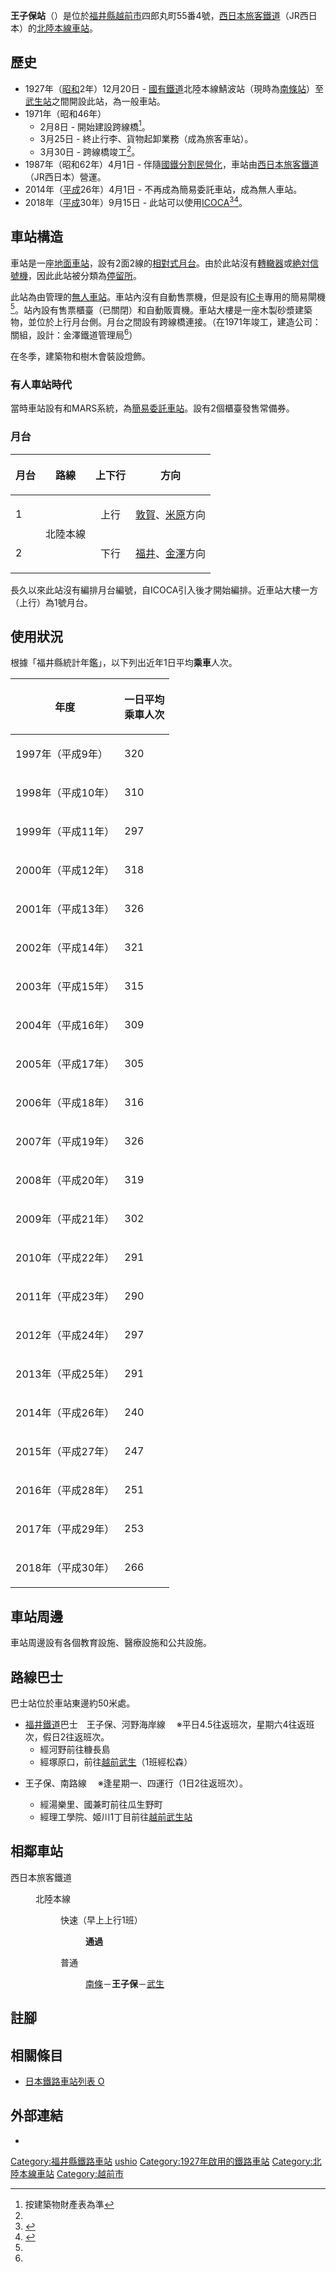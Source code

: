 {{NoteTA
|T=zh-hans:王子保站;zh-hk:王子保站;zh-tw:王子保車站;
|1=zh-hans:王子保站;zh-hk:王子保站;zh-tw:王子保車站;
}}
{{Infobox station
|公司色 = #0072bc
|站名 = 王子保站
|圖片 = Oushio stn.jpg
|pxl = 
|圖片說明 = 車站大樓
|日文原名 = 王子保
|平假名 = おうしお
|羅馬拼音 = Ōshio
|副站名 = 
|電報略號 = オウ←ヲウ
|所在地 = {{JPN}}[[福井縣|福井縣]][[越前市|越前市]]四郎丸町55番4號
|座標 = {{coord|35|51|59|N|136|9|56|E|type:railwaystation_region:JP-24|display=inline,title}}
|車站構造 = [[地面車站|地面車站]]
|月台配置 = 2面2線
|啟用年月日 = 1927年（[[昭和|昭和]]2年）12月20日
|廢站年月日 = 
|乘客人數 = 266
|上下車人次 = 
|統計年度 = 2018
|轉車 =  
|全寬備註 = [[無人車站|無人車站]]
|adjacent = {{Adjacent stations|system=西日本旅客鐵道|line=北陸本線|left=南條|right=武生|note-left=4.5km|note-mid=距離[[米原站|米原]]76.7km|note-right=4.3km}}
}}
'''王子保站'''（{{jpn|j=王子保駅|hg=おうしおえき|rm=Ōshio eki|f=y}}）是位於[[福井縣|福井縣]][[越前市|越前市]]四郎丸町55番4號，[[西日本旅客鐵道|西日本旅客鐵道]]（JR西日本）的[[北陸本線|北陸本線]][[鐵路車站|車站]]。

== 歷史 == 
* 1927年（[[昭和|昭和]]2年）12月20日 - [[鐵道省_(日本)|國有鐵道]]北陸本線鯖波站（現時為[[南條站|南條站]]）至[[武生站|武生站]]之間開設此站，為一般車站。
* 1971年（昭和46年）
** 2月8日 - 開始建設跨線橋<ref name=":0">按建築物財產表為準</ref>。
** 3月25日 - 終止行李、貨物起卸業務（成為旅客車站）。
** 3月30日 - 跨線橋竣工<ref name=":0" />。
* 1987年（昭和62年）4月1日 - 伴隨[[國鐵分割民營化|國鐵分割民營化]]，車站由[[西日本旅客鐵道|西日本旅客鐵道]]（JR西日本）營運。
* 2014年（[[平成|平成]]26年）4月1日 - 不再成為簡易委託車站，成為無人車站。
* 2018年（[[平成|平成]]30年）9月15日 - 此站可以使用[[ICOCA|ICOCA]]<ref name="pr20180530">{{Cite press release|url=https://www.westjr.co.jp/press/article/items/180821_00_icoca_1.pdf|archiveurl=https://web.archive.org/web/20190528150154/https://www.westjr.co.jp/press/article/items/180821_00_icoca_1.pdf|format=PDF|title=9月15日「ICOCA」を福井県内のJR北陸本線（新疋田駅〜牛ノ谷駅）に導入します! 〜北陸と近畿がICOCAでつながる〜|publisher=西日本旅客鉄道金沢支社|date=2018-05-30|accessdate=2020-09-13|archivedate=2019-05-28|language=ja}}</ref><ref name="fukuishimbun- ICOCA">{{Cite news|url=http://www.fukuishimbun.co.jp/articles/-/344415|title=イコカ福井県内導入は9月15日 福井駅と敦賀駅は先行で自動改札|newspaper=福井新聞|date=2018-05-31|accessdate=2018-06-04|archiveurl=https://archive.li/lM5VM|archivedate=2018-06-04|language=ja}}</ref>。

== 車站構造 ==
車站是一座[[地面車站|地面車站]]，設有2面2線的[[相對式月台|相對式月台]]。由於此站沒有[[轉轍器|轉轍器]]或[[日本铁路信号#绝对信号机与容许信号机|絶対信號機]]，因此此站被分類為[[停車場_(鐵路)#日本JR定義|停留所]]。

此站為由{{Translink|ja|福井地域鉄道部|福井地域鐵道部}}管理的[[無人車站|無人車站]]。車站內沒有自動售票機，但是設有[[IC卡|IC卡]]專用的簡易閘機<ref name="pr20180530"/>。站內設有售票櫃臺（已關閉）和自動販賣機。車站大樓是一座木製砂漿建築物，並位於上行月台側。月台之間設有跨線橋連接。（在1971年竣工，建造公司：關組，設計：金澤鐵道管理局<ref name=":0" />）

在冬季，建築物和樹木會裝設燈飾。

=== 有人車站時代 ===
當時車站設有{{Translink|ja|駅収入管理システム|車站收入管理系統|POS終端}}和MARS系統，為[[日本鐵路車站#簡易委託車站|簡易委託車站]]。設有2個櫃臺發售常備券。

=== 月台 ===
{| rules="rows" class="wikitable"
!月台!!路線!!上下行!!方向
|-
! 1
| rowspan="2"| {{color|#0072bc|■}}北陸本線
| style="text-align:center" | 上行
| [[敦賀站|敦賀]]、[[米原站|米原]]方向
|-
! 2
| style="text-align:center" | 下行
| [[福井站_(福井縣)|福井]]、[[金澤站|金澤]]方向
|}

長久以來此站沒有編排月台編號，自ICOCA引入後才開始編排。近車站大樓一方（上行）為1號月台。

== 使用狀況 ==
根據「福井縣統計年鑑」，以下列出近年1日平均'''乘車'''人次。
{| class="wikitable" style="text-align:right;"
|-
! 年度 !! 一日平均<br/>乘車人次
|-
|1997年（平成{{0}}9年）
|320
|-
|1998年（平成10年）
|310
|-
|1999年（平成11年）
|297
|-
|2000年（平成12年）
|318
|-
|2001年（平成13年）
|326
|-
|2002年（平成14年）
|321
|-
|2003年（平成15年）
|315
|-
|2004年（平成16年）
|309
|-
|2005年（平成17年）
|305
|-
|2006年（平成18年）
|316
|-
|2007年（平成19年）
|326
|-
|2008年（平成20年）
|319
|-
|2009年（平成21年）
|302
|-
|2010年（平成22年）
|291
|-
|2011年（平成23年）
|290
|-
|2012年（平成24年）
|297
|-
|2013年（平成25年）
|291
|-
|2014年（平成26年）
|240
|-
|2015年（平成27年）
|247
|-
|2016年（平成28年）
|251
|-
|2017年（平成29年）
|253
|-
|2018年（平成30年）
|266
|}

== 車站周邊 ==
車站周邊設有各個教育設施、醫療設施和公共設施。

== 路線巴士 ==
巴士站位於車站東邊約50米處。
* [[福井鐵道|福井鐵道]]巴士　王子保、河野海岸線　 ※平日4.5往返班次，星期六4往返班次，假日2往返班次。
** 經河野前往糠長島
** 經塚原口，前往[[越前武生站_(福井鐵道)|越前武生]]（1班經松森）
* {{Translink|ja|越前市市民バス|越前市市民巴士|越前市市民巴士「Norossa」}} 王子保、南路線　 ※逢星期一、四運行（1日2往返班次）。
** 經湯樂里、國兼町前往瓜生野町
** 經理工學院、姬川1丁目前往[[越前武生站_(福井鐵道)|越前武生站]]

== 相鄰車站 ==
; 西日本旅客鐵道
: {{color|#0072bc|■}}北陸本線
:: {{color|#f60|■}}快速（早上上行1班）
::: '''通過'''
:: {{color|#999|■}}普通
::: [[南條站|南條]]－'''王子保'''－[[武生站|武生]]

== 註腳 ==
{{Reflist}}

== 相關條目 ==
* [[日本鐵路車站列表_O|日本鐵路車站列表 O]]

== 外部連結 ==
{{Commons cat|Ōshio Station (Fukui)}}
*{{外部連結/JR西日本車站|0541424|王子保}}{{ja icon}}

{{北陸本線|mode=1}}

{{DEFAULTSORT:Oshio}}
[[Category:福井縣鐵路車站|Category:福井縣鐵路車站]]
[[Category:日本鐵路車站_O|ushio]]
[[Category:1927年啟用的鐵路車站|Category:1927年啟用的鐵路車站]]
[[Category:北陸本線車站|Category:北陸本線車站]]
[[Category:越前市|Category:越前市]]